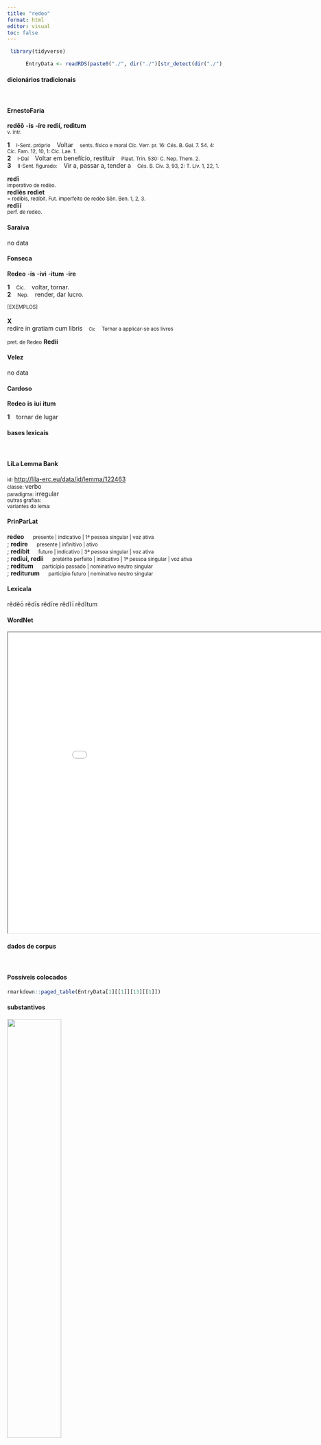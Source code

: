 ```yaml
---
title: "redeo"
format: html
editor: visual
toc: false
---
```



```r
 library(tidyverse) 

      EntryData <- readRDS(paste0("./", dir("./")[str_detect(dir("./"), "_xx114-101-100-101-111xx_.rds")]))

```


#### dicionários tradicionais

&emsp;




::: panel-tabset

#### ErnestoFaria

<b>redĕō</b> <b>-ís</b> <b>-íre</b> <b>redìí, redìtum</b> <br> <small>v. intr.</small> <br> <small></small>   <p> <b>1</b> &ensp; <small>I-Sent. próprio</small> &ensp; Voltar &ensp; <small>sents. físico e moral Cíc. Verr. pr. 16: Cés. B. Gal. 7. 54. 4: Cíc. Fam. 12, 10, 1: Cíc. Lae. 1.</small> <br> <b>2</b> &ensp; <small>I-Daí</small> &ensp; Voltar em benefício, restituir &ensp; <small>Plaut. Trin. 530: C. Nep. Them. 2.</small> <br> <b>3</b> &ensp; <small>II-Sent. figurado:</small> &ensp; Vir a, passar a, tender a &ensp; <small>Cés. B. Civ. 3, 93, 2: T. Lív. 1, 22, 1.</small> </p> 
 <b>redī</b> <br> <small>imperativo de redèo.</small> <br> <small></small> 
 <b>redĭēs</b> <b>redìet</b> <br> <small>= redíbis, redíbit. Fut. imperfeito de redèo Sên. Ben. 1, 2, 3.</small> <br> <small></small> 
 <b>redĭī</b> <br> <small>perf. de redèo.</small> <br> <small></small>




#### Saraiva

no data




#### Fonseca

<b>Redeo</b> -<b>is</b> -<b>ivi</b> -<b>itum</b> -<b>ire</b>   <p> <b>1</b> &ensp; <small>Cic.</small> &ensp; voltar, tornar. <br> <b>2</b> &ensp; <small>Nep.</small> &ensp; render, dar lucro. </p>   <p><small>[EXEMPLOS]</small><br> <br><b>X</b><br>redire in gratiam cum libris &ensp; <small><small>Cic</small></small> &ensp; <small>Tornar a applicar-se aos livros</small> </p> 
 <small>pret. de Redeo</small> <b>Redii</b>




#### Velez

no data




#### Cardoso

<b>Redeo</b> <b>is</b> <b>iui</b> <b>itum</b>   <p> <b>1</b> &ensp; tornar de lugar </p>


:::



#### bases lexicais

&emsp;






::: panel-tabset

#### LiLa Lemma Bank

<small> id: </small> <a href=' http://lila-erc.eu/data/id/lemma/122463 ' target="_blank"> http://lila-erc.eu/data/id/lemma/122463 </a> <br>
<small> classe: </small> verbo    <br>
<small> paradigma: </small> irregular <br>
<small> outras grafias: </small>  <br>
<small> variantes do lema: </small>  <br>





#### PrinParLat

<b> redeo </b>&emsp;<small> presente | indicativo | 1ª pessoa singular | voz ativa </small><br>
; <b> redire </b>&emsp;<small> presente | infinitivo | ativo </small><br>
; <b> redibit </b>&emsp;<small> futuro | indicativo | 3ª pessoa singular | voz ativa </small><br>
; <b> rediui, redii </b>&emsp;<small> pretérito perfeito | indicativo | 1ª pessoa singular | voz ativa </small><br>
; <b> reditum </b>&emsp;<small> particípio passado | nominativo neutro singular </small><br>
; <b> rediturum </b>&emsp;<small> particípio futuro | nominativo neutro singular </small><br>





#### Lexicala

rĕdĕō 
 rĕdīs 
 rĕdīre 
 rĕdĭī 
 rĕdĭtum




#### WordNet

<iframe width='900' height='700' src='Media/Tree__xx114-101-100-101-111xx__sem_type_lexemes_pt.html'>

</iframe>


:::



#### dados de corpus

&emsp;




::: panel-tabset

#### Possíveis colocados

```r

rmarkdown::paged_table(EntryData[1][[1]][13][[1]])

```


#### substantivos

![](./Media/wordcloud__xx114-101-100-101-111xx__BY_collocate_scoreSUBST.webp){width=50% fig-alt='This chart plots collocate by scoreSUBST, for the headword redeo here are all the values plotted: collocate: nunc; scoreSUBST: 0. collocate: ad; scoreSUBST: 0. collocate: sed; scoreSUBST: 0'}




#### adjetivos

![](./Media/wordcloud__xx114-101-100-101-111xx__BY_collocate_scoreADJ.webp){width=50% fig-alt='This chart plots collocate by scoreADJ, for the headword redeo here are all the values plotted: collocate: nunc; scoreADJ: 0. collocate: ad; scoreADJ: 0. collocate: sed; scoreADJ: 0'}




#### verbos

![](./Media/wordcloud__xx114-101-100-101-111xx__BY_collocate_scoreVERBO.webp){width=50% fig-alt='This chart plots collocate by scoreVERBO, for the headword redeo here are all the values plotted: collocate: nunc; scoreVERBO: 0. collocate: ad; scoreVERBO: 0. collocate: sed; scoreVERBO: 0'}




#### advérbios

![](./Media/wordcloud__xx114-101-100-101-111xx__BY_collocate_scoreADV.webp){width=50% fig-alt='This chart plots collocate by scoreADV, for the headword redeo here are all the values plotted: collocate: nunc; scoreADV: 2. collocate: ad; scoreADV: 0. collocate: sed; scoreADV: 0'}




#### preposições e conjunções

![](./Media/wordcloud__xx114-101-100-101-111xx__BY_collocate_scoreFUNC.webp){width=50% fig-alt='This chart plots collocate by scoreFUNC, for the headword redeo here are all the values plotted: collocate: nunc; scoreFUNC: 0. collocate: ad; scoreFUNC: 20. collocate: sed; scoreFUNC: 0'}


:::



::: panel-tabset

#### ExemplosTraduzidos

<p> <b>redeo</b> ad urbana <br> <small> Cic.Att.5.13.3 <br> Volto às coisas da cidade. <small> [JDD] </small> </small> </p>
; <p> sed <b>redeo</b> ad illud <br> <small> Cic.Att.5.2.3 <br> Mas volto àquilo. <small> [JDD] </small> </small> </p>
; <p> sed ad rem <b>redeo</b> <br> <small> Cic.Att.5.21.13 <br> Mas volto ao assunto. <small> [JDD] </small> </small> </p>
; <p> sed de hoc alias nunc <b>redeo</b> ad augurem <br> <small> Cic.Amici.1 <br> Mas sobre ele, em outra ocasião; agora volto ao áugure. <small> [JDD] </small> </small> </p>





#### Frequência por autor

![](./Media/barchart__xx114-101-100-101-111xx__lemma_BY_author_Frequencies.webp){width=50% fig-alt='This charts plots the frequency of lemma by author_Frequencies. The Suetonius subcorpus registers the highest normalized frequency, with the value of 22.05 and an absolute frequency of 2. The Phaedrus subcorpus follows, with a normalized frequency of 9.11 and an absolute frequency of 6. the subcorpus with the least normalized frequency is Sallustius with the normalized value of 0 and an absolute freqeuncy of 0. here are all the values: subcorpus: Caesar ; normalized frequency: 6 ; absolute frequency: 2.26603217765692. subcorpus: Cicero ; normalized frequency: 66 ; absolute frequency: 4.11153472377962. subcorpus: Horatius ; normalized frequency: 8 ; absolute frequency: 7.10416481662375. subcorpus: Ovidius ; normalized frequency: 5 ; absolute frequency: 8.57927247769389. subcorpus: Phaedrus ; normalized frequency: 6 ; absolute frequency: 9.10885076666161. subcorpus: Sallustius ; normalized frequency: 0 ; absolute frequency: 0. subcorpus: Seneca ; normalized frequency: 25 ; absolute frequency: 4.66583303783057. subcorpus: Suetonius ; normalized frequency: 2 ; absolute frequency: 22.0507166482911. subcorpus: Tacitus ; normalized frequency: 0 ; absolute frequency: 0. subcorpus: Vergilius ; normalized frequency: 0 ; absolute frequency: 0. subcorpus: Hieronymus ; normalized frequency: 1 ; absolute frequency: 2.24668613794653'}




#### Frequência por gênero

![](./Media/barchart__xx114-101-100-101-111xx__lemma_BY_genre_Frequencies.webp){width=50% fig-alt='This charts plots the frequency of lemma by genre_Frequencies. The Poesia.didática subcorpus registers the highest normalized frequency, with the value of 8.48 and an absolute frequency of 10. The Poesia.didática subcorpus follows, with a normalized frequency of 8.48 and an absolute frequency of 10. the subcorpus with the least normalized frequency is Poesia.épica with the normalized value of 0 and an absolute freqeuncy of 0. here are all the values: subcorpus: Prosa.histórica ; normalized frequency: 8 ; absolute frequency: 1.94746707563475. subcorpus: Prosa.filosófica ; normalized frequency: 27 ; absolute frequency: 4.44803215762508. subcorpus: Prosa.oratória ; normalized frequency: 35 ; absolute frequency: 3.36044088984475. subcorpus: Prosa.epistolográfica ; normalized frequency: 20 ; absolute frequency: 5.29955748694984. subcorpus: Poesia.lírica ; normalized frequency: 9 ; absolute frequency: 7.57129637419029. subcorpus: Poesia.didática ; normalized frequency: 10 ; absolute frequency: 8.48248367121893. subcorpus: Poesia.trágica ; normalized frequency: 9 ; absolute frequency: 7.81792911744267. subcorpus: Poesia.épica ; normalized frequency: 0 ; absolute frequency: 0. subcorpus: Prosa.ficcional ; normalized frequency: 1 ; absolute frequency: 2.24668613794653'}




#### Frequência por século

![](./Media/barchart__xx114-101-100-101-111xx__lemma_BY_period_Frequencies.webp){width=50% fig-alt='This charts plots the frequency of lemma by period_Frequencies. The I.d.C. subcorpus registers the highest normalized frequency, with the value of 5.35 and an absolute frequency of 35. The I.d.C. subcorpus follows, with a normalized frequency of 5.35 and an absolute frequency of 35. the subcorpus with the least normalized frequency is IV.d.C. with the normalized value of 2.25 and an absolute freqeuncy of 1. here are all the values: subcorpus: I.a.C. ; normalized frequency: 81 ; absolute frequency: 3.77007214335583. subcorpus: I.d.C. ; normalized frequency: 35 ; absolute frequency: 5.35413798378461. subcorpus: II.d.C. ; normalized frequency: 2 ; absolute frequency: 5.23560209424084. subcorpus: IV.d.C. ; normalized frequency: 1 ; absolute frequency: 2.24668613794653'}


:::

